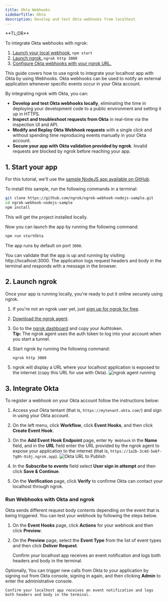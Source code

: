 ```yaml
---
title: Okta Webhooks
sidebarTitle: Okta
description: Develop and test Okta webhooks from localhost
---
```



<Tip>
**TL;DR**

To integrate Okta webhooks with ngrok:

1. [Launch your local webhook.](#start-your-app) `npm start`
1. [Launch ngrok.](#start-ngrok) `ngrok http 3000`
1. [Configure Okta webhooks with your ngrok URL.](#setup-webhook)
   </Tip>

This guide covers how to use ngrok to integrate your localhost app with Okta by using Webhooks.
Okta webhooks can be used to notify an external application whenever specific events occur in your Okta account.

By integrating ngrok with Okta, you can:

- **Develop and test Okta webhooks locally**, eliminating the time in deploying your development code to a public environment and setting it up in HTTPS.
- **Inspect and troubleshoot requests from Okta** in real-time via the inspection UI and API.
- **Modify and Replay Okta Webhook requests** with a single click and without spending time reproducing events manually in your Okta account.
- **Secure your app with Okta validation provided by ngrok**. Invalid requests are blocked by ngrok before reaching your app.

## 1. Start your app

For this tutorial, we'll use the [sample NodeJS app available on GitHub](https://github.com/ngrok/ngrok-webhook-nodejs-sample).

To install this sample, run the following commands in a terminal:

```bash
git clone https://github.com/ngrok/ngrok-webhook-nodejs-sample.git
cd ngrok-webhook-nodejs-sample
npm install
```

This will get the project installed locally.

Now you can launch the app by running the following command:

```bash
npm run startOkta
```

The app runs by default on port `3000`.

You can validate that the app is up and running by visiting http://localhost:3000. The application logs request headers and body in the terminal and responds with a message in the browser.

## 2. Launch ngrok

Once your app is running locally, you're ready to put it online securely using ngrok.

1. If you're not an ngrok user yet, just [sign up for ngrok for free](https://ngrok.com/signup).

1. [Download the ngrok agent](https://download.ngrok.com).

1. Go to the [ngrok dashboard](https://dashboard.ngrok.com) and copy your Authtoken. <br />
   **Tip:** The ngrok agent uses the auth token to log into your account when you start a tunnel.
1. Start ngrok by running the following command:

   ```bash
   ngrok http 3000
   ```

1. ngrok will display a URL where your localhost application is exposed to the internet (copy this URL for use with Okta).
   ![ngrok agent running](../img/twilio/img/launch_ngrok_tunnel.png)

## 3. Integrate Okta

To register a webhook on your Okta account follow the instructions below:

1. Access yout Okta tentant (that is, `https://mytenant.okta.com/`) and sign in using your Okta account.

1. On the left menu, click **Workflow**, click **Event Hooks**, and then click **Create Event Hook**.

1. On the **Add Event Hook Endpoint** page, enter `My Webhook` in the **Name** field, and in the **URL** field enter the URL provided by the ngrok agent to expose your application to the internet (that is, `https://1a2b-3c4d-5e6f-7g8h-9i0j.ngrok.app`).
   ![Okta URL to Publish](../img/okta/img/ngrok_url_configuration_okta.png)

1. In the **Subscribe to events** field select **User sign in attempt** and then click **Save & Continue**.

1. On the **Verification** page, click **Verify** to confirme Okta can contact your localhost through ngrok.

### Run Webhooks with Okta and ngrok

Okta sends different request body contents depending on the event that is being triggered.
You can test your webhook by following the steps below.

1. On the **Event Hooks** page, click **Actions** for your webhook and then click **Preview**.

1. On the **Preview** page, select the **Event Type** from the list of event types and then click **Deliver Request**.

   Confirm your localhost app receives an event notification and logs both headers and body in the terminal.

Optionally, You can trigger new calls from Okta to your application by signing out from Okta console, signing in again, and then clicking **Admin** to enter the administrative console.

    Confirm your localhost app receives an event notification and logs both headers and body in the terminal.

<InspectingRequests />

<ReplayingRequests />
